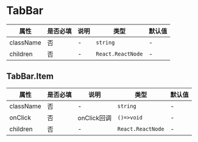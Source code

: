 # TabBar

| 属性 | 是否必填 | 说明 | 类型 | 默认值 |
| --- | --- | --- | --- | --- |
| className | 否 | - | `string` | - |
| children | 否 | - | `React.ReactNode` | - |

## TabBar.Item

| 属性 | 是否必填 | 说明 | 类型 | 默认值 |
| --- | --- | --- | --- | --- |
| className | 否 | - | `string` | - |
| onClick | 否 | onClick回调 | `()=>void` | - |
| children | 否 | - | `React.ReactNode` | - |

